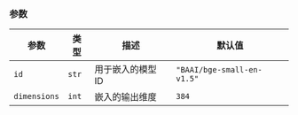 ### 参数

| 参数 | 类型 | 描述 | 默认值 |
|-----------|------|-------------|---------|
| `id` | `str` | 用于嵌入的模型 ID | `"BAAI/bge-small-en-v1.5"` |
| `dimensions` | `int` | 嵌入的输出维度 | `384` |